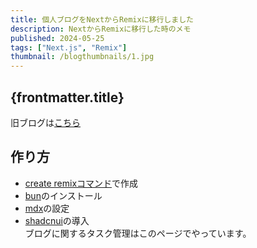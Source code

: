 ```yaml
---
title: 個人ブログをNextからRemixに移行しました
description: NextからRemixに移行した時のメモ
published: 2024-05-25
tags: ["Next.js", "Remix"]
thumbnail: /blogthumbnails/1.jpg
---
```


<BlogThumbnail imagePath="/blogthumbnails/1.jpg" height="320px"/>

## {frontmatter.title}
旧ブログは[こちら](https://nash1111-old-blog.pages.dev)

## 作り方
- [create remixコマンド](https://remix.run/docs/en/main/other-api/create-remix)で作成  
- [bun](https://bun.sh/docs/installation)のインストール
- [mdx](https://remix.run/docs/en/main/guides/mdx)の設定
- [shadcnui](https://ui.shadcn.com/docs/installation/remix)の導入  
ブログに関するタスク管理はこのページでやっています。  
<NavigationButton path="/task" label="tasks"/>